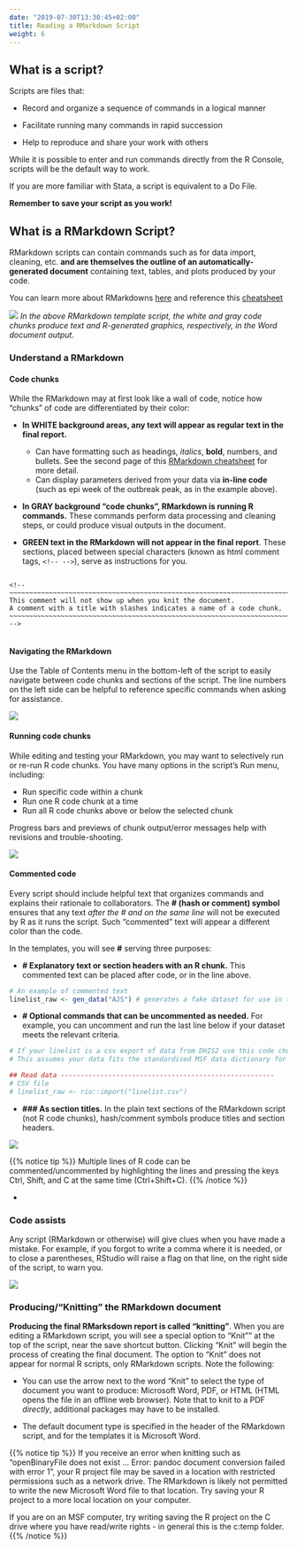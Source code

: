 ```yaml
---
date: "2019-07-30T13:30:45+02:00"
title: Reading a RMarkdown Script
weight: 6
---
```

## What is a script?  
Scripts are files that:  

* Record and organize a sequence of commands in a logical manner  

* Facilitate running many commands in rapid succession  

* Help to reproduce and share your work with others  

While it is possible to enter and run commands directly from the R Console, scripts will be the default way to work.  

If you are more familiar with Stata, a script is equivalent to a Do File.


**Remember to save your script as you work!** 


## What is a RMarkdown Script?

RMarkdown scripts can contain commands such as for data import, cleaning, etc. **and are themselves the outline of an automatically-generated document** containing text, tables, and plots produced by your code.

You can learn more about RMarkdowns [here](https://rmarkdown.rstudio.com/lesson-1.html) and reference this [cheatsheet](/images/rmarkdown_cheatsheet_2.0.pdf)  

![](/images/RMarkdown_transformation.png)
*In the above RMarkdown template script, the white and gray code chunks produce text and R-generated graphics, respectively, in the Word document output.*  

### Understand a RMarkdown  

#### Code chunks

While the RMarkdown may at first look like a wall of code, notice how "chunks" of code are differentiated by their color:  

* **In WHITE background areas, any text will appear as regular text in the final report.**  
     + Can have formatting such as headings, *italics*, **bold**, numbers, and bullets. See the second page of this [RMarkdown cheatsheet](/images/rmarkdown_cheatsheet_2.0.pdf) for more detail.  
     + Can display parameters derived from your data via **in-line code** (such as epi week of the outbreak peak, as in the example above).  

* **In GRAY background "code chunks", RMarkdown is running R commands.** These commands perform data processing and cleaning steps, or could produce visual outputs in the document.  

* **GREEN text in the RMarkdown will not appear in the final report**. These sections, placed between special characters (known as html comment tags, `<!-- -->`), serve as instructions for you.  


```

<!-- ~~~~~~~~~~~~~~~~~~~~~~~~~~~~~~~~~~~~~~~~~~~~~~~~~~~~~~~~~~~~~~~~~~~~~~~~~~~
This comment will not show up when you knit the document.
A comment with a title with slashes indicates a name of a code chunk.
~~~~~~~~~~~~~~~~~~~~~~~~~~~~~~~~~~~~~~~~~~~~~~~~~~~~~~~~~~~~~~~~~~~~~~~~~~~~ -->
     
```

   
#### Navigating the RMarkdown  

Use the Table of Contents menu in the bottom-left of the script to easily navigate between code chunks and sections of the script. The line numbers on the left side can be helpful to reference specific commands when asking for assistance.  

![](/images/Table_of_Contents.gif)

#### Running code chunks  
While editing and testing your RMarkdown, you may want to selectively run or re-run R code chunks. You have many options in the script's Run menu, including:  

* Run specific code within a chunk  
* Run one R code chunk at a time  
* Run all R code chunks above or below the selected chunk  

Progress bars and previews of chunk output/error messages help with revisions and trouble-shooting.

![](/images/Running_Chunks.gif)


#### Commented code  

Every script should include helpful text that organizes commands and explains their rationale to collaborators. The **# (hash or comment) symbol** ensures that any text *after the # and on the same line* will not be executed by R as it runs the script. Such "commented" text will appear a different color than the code.  

In the templates, you will see **#** serving three purposes:  

* **# Explanatory text or section headers with an R chunk.** This commented text can be placed after code, or in the line above.
```r
# An example of commented text  
linelist_raw <- gen_data("AJS") # generates a fake dataset for use in this template
```
* **# Optional commands that can be uncommented as needed.** For example, you can uncomment and run the last line below if your dataset meets the relevant criteria. 
``` r
# If your linelist is a csv export of data from DHIS2 use this code chunk
# This assumes your data fits the standardised MSF data dictionary for this disease

## Read data ------------------------------------------------------
# CSV file
# linelist_raw <- rio::import("linelist.csv")
```
* **### As section titles.** In the plain text sections of the RMarkdown script (not R code chunks), hash/comment symbols produce titles and section headers.  

![](/images/Commented_Lines.png)


{{% notice tip %}}
Multiple lines of R code can be commented/uncommented by highlighting the lines and pressing the keys Ctrl, Shift, and C at the same time (Ctrl+Shift+C).
{{% /notice %}}

* 

### Code assists  
Any script (RMarkdown or otherwise) will give clues when you have made a mistake. For example, if you forgot to write a comma where it is needed, or to close a parentheses, RStudio will raise a flag on that line, on the right side of the script, to warn you.  

![](/images/Warnings_and_Errors.png)

### Producing/"Knitting" the RMarkdown document  

**Producing the final RMarksdown report is called "knitting"**. When you are editing a RMarkdown script, you will see a special option to "Knit"" at the top of the script, near the save shortcut button. Clicking "Knit" will begin the process of creating the final document. The option to "Knit" does not appear for normal R scripts, only RMarkdown scripts. Note the following:  

* You can use the arrow next to the word "Knit" to select the type of document you want to produce: Microsoft Word, PDF, or HTML (HTML opens the file in an offline web browser). Note that to knit to a PDF *directly*, additional packages may have to be installed.  

* The default document type is specified in the header of the RMarkdown script, and for the templates it is Microsoft Word.  

{{% notice tip %}}
If you receive an error when knitting such as "openBinaryFile does not exist ... Error: pandoc document conversion failed with error 1", your R project file may be saved in a location with restricted permissions such as a network drive. The RMarkdown is likely not permitted to write the new Microsoft Word file to that location. Try saving your R project to a more local location on your computer.  

If you are on an MSF computer, try writing saving the R project on the C drive where you have read/write rights - in general this is the c:temp folder.
{{% /notice %}}

